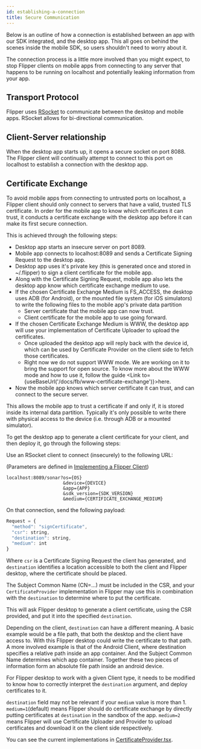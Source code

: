 ```yaml
---
id: establishing-a-connection
title: Secure Communication
---
```


Below is an outline of how a connection is established between an app with our SDK integrated, and the desktop app. This all goes on behind the scenes inside the mobile SDK, so users shouldn't need to worry about it.

The connection process is a little more involved than you might expect, to stop Flipper clients on mobile apps from connecting to any server that happens to be running on localhost and potentially leaking information from your app.

## Transport Protocol

Flipper uses [RSocket](http://rsocket.io/) to communicate between the desktop and mobile apps. RSocket allows for bi-directional communication.

## Client-Server relationship

When the desktop app starts up, it opens a secure socket on port 8088.
The Flipper client will continually attempt to connect to this port on localhost to establish a connection with the desktop app.

## Certificate Exchange

To avoid mobile apps from connecting to untrusted ports on localhost, a Flipper client should only connect to servers that have a valid, trusted TLS certificate.
In order for the mobile app to know which certificates it can trust, it conducts a certificate exchange with the desktop app before it can make its first secure connection.

This is achieved through the following steps:
* Desktop app starts an insecure server on port 8089.
* Mobile app connects to localhost:8089 and sends a Certificate Signing Request to the desktop app.
* Desktop app uses it's private key (this is generated once and stored in ~/.flipper) to sign a client certificate for the mobile app.
* Along with the Certificate Signing Request, mobile app also lets the desktop app know which certificate exchange medium to use.
* If the chosen Certificate Exchange Medium is FS_ACCESS, the desktop uses ADB (for Android), or the mounted file system (for iOS simulators) to write the following files to the mobile app's private data partition
  * Server certificate that the mobile app can now trust.
  * Client certificate for the mobile app to use going forward.
* If the chosen Certificate Exchange Medium is WWW, the desktop app will use your implementation of Certificate Uploader to upload the certificates.
  * Once uploaded the desktop app will reply back with the device id, which can be used by Certificate Provider on the client side to fetch those certificates.
  * <OssOnly> Right now we do not support WWW mode. We are working on it to bring the support for open source.</OssOnly> <FbInternalOnly>To know more about the WWW mode and how to use it, follow the guide <Link to={useBaseUrl('/docs/fb/www-certificate-exchange')}>here</Link>.</FbInternalOnly>
* Now the mobile app knows which server certificate it can trust, and can connect to the secure server.

This allows the mobile app to trust a certificate if and only if, it is stored inside its internal data partition. Typically it's only possible to write there with physical access to the device (i.e. through ADB or a mounted simulator).

To get the desktop app to generate a client certificate for your client, and then deploy it, go through the following steps:

Use an RSocket client to connect (insecurely) to the following URL:

(Parameters are defined in [Implementing a Flipper Client](new-clients))
```
localhost:8089/sonar?os={OS}
                     &device={DEVICE}
                     &app={APP}
                     &sdk_version={SDK_VERSION}
                     &medium={CERTIFICATE_EXCHANGE_MEDIUM}
```

On that connection, send the following payload:
```js
Request = {
  "method": "signCertificate",
  "csr": string,
  "destination": string,
  "medium": int
}
```
Where `csr` is a Certificate Signing Request the client has generated, and `destination` identifies a location accessible to both the client and Flipper desktop, where the certificate should be placed.

The Subject Common Name (CN=...) must be included in the CSR, and your `CertificateProvider` implementation in Flipper may use this in combination with the `destination` to determine where to put the certificate.

This will ask Flipper desktop to generate a client certificate, using the CSR provided, and put it into the specified `destination`.

Depending on the client, `destination` can have a different meaning. A basic example would be a file path, that both the desktop and the client have access to. With this Flipper desktop could write the certificate to that path. A more involved example is that of the Android Client, where destination specifies a relative path inside an app container. And the Subject Common Name determines which app container. Together these two pieces of information form an absolute file path inside an android device.

For Flipper desktop to work with a given Client type, it needs to be modified to know how to correctly interpret the `destination` argument, and deploy certificates to it.

`destination` field may not be relevant if your `medium` value is more than 1. `medium=1`(default) means Flipper should do certificate exchange by directly putting certificates at `destination` in the sandbox of the app. `medium=2` means Flipper will use Certificate Uploader and Provider to upload certificates and download it on the client side respectively.

You can see the current implementations in [CertificateProvider.tsx](https://github.com/facebook/flipper/blob/main/desktop/app/src/utils/CertificateProvider.tsx).
